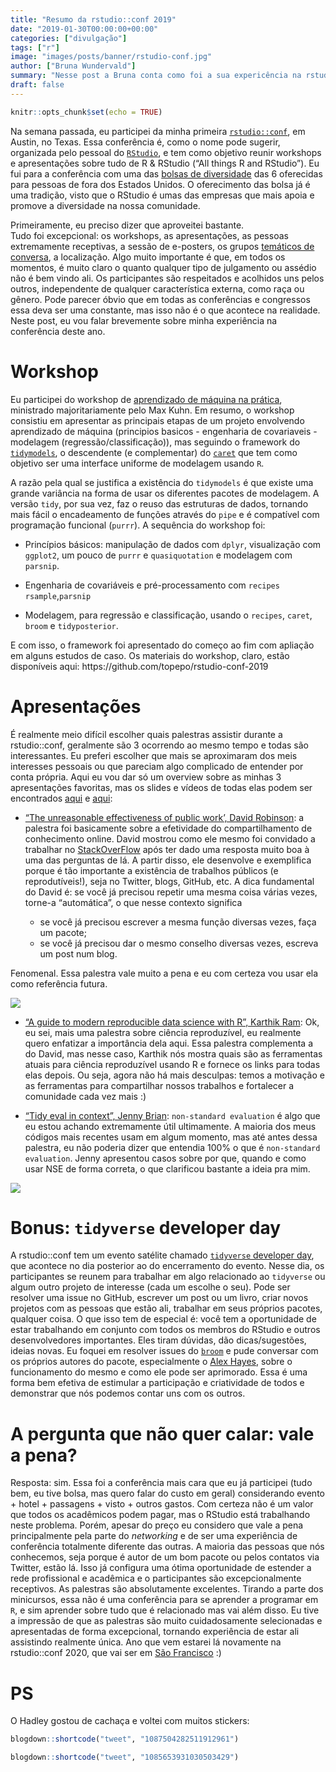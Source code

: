 ```yaml
---
title: "Resumo da rstudio::conf 2019"
date: "2019-01-30T00:00:00+00:00"
categories: ["divulgação"]
tags: ["r"]
image: "images/posts/banner/rstudio-conf.jpg"
author: ["Bruna Wundervald"]
summary: "Nesse post a Bruna conta como foi a sua expericência na rstudio conf que aconteceu esse mês em Austin."
draft: false
---
```


```r
knitr::opts_chunk$set(echo = TRUE)
```

Na semana passada, eu participei da minha primeira 
[`rstudio::conf`](https://www.rstudio.com/conference/),
em Austin, no Texas. Essa conferência
é, como o nome pode sugerir, organizada pelo pessoal do 
[`RStudio`](https://www.rstudio.com/), e tem como objetivo reunir
workshops e apresentações sobre tudo de R & RStudio 
("All things R and RStudio"). Eu fui para a conferência com uma das 
[bolsas de diversidade](https://blog.rstudio.com/2018/08/10/rstudio-conf-2019-diversity-scholarships/) das 6 oferecidas para pessoas de fora dos Estados
Unidos. O oferecimento das bolsa já é uma tradição, visto
que o RStudio é umas das empresas que mais apoia e promove a diversidade
na nossa comunidade. 

Primeiramente, eu preciso dizer que aproveitei bastante.  
Tudo foi excepcional: os workshops, as apresentações, as pessoas 
extremamente receptivas, a sessão de e-posters, os grupos 
[temáticos de conversa](https://www.rstudio.com/bof/), 
a localização. Algo muito importante é que, em todos os momentos, é 
muito claro o quanto qualquer tipo de julgamento ou assédio não é bem 
vindo ali. Os participantes são respeitados e acolhidos uns pelos 
outros, independente de qualquer característica externa, como
raça ou gênero. Pode parecer óbvio que em todas as conferências 
e congressos essa deva ser uma constante, mas isso não é o que 
acontece na realidade. Neste post, eu vou falar brevemente sobre
minha experiência na conferência deste ano. 


# Workshop

Eu participei do workshop de 
[aprendizado de máquina na prática](https://github.com/topepo/rstudio-conf-2019), 
ministrado majoritariamente pelo Max Kuhn. Em resumo, o workshop consistiu em 
apresentar as principais etapas de um projeto envolvendo 
aprendizado de máquina (principios basicos - engenharia de 
covariaveis - modelagem (regressão/classificação)), mas seguindo o 
framework do [`tidymodels`](https://github.com/tidymodels), 
o descendente (e complementar) do [`caret`](http://topepo.github.io/caret/index.html) 
que tem como objetivo ser uma interface uniforme de modelagem usando `R`. 

A razão pela qual se justifica a existência do `tidymodels` é que 
existe uma grande variância na forma de usar os diferentes pacotes
de modelagem. A versão `tidy`, por sua vez, faz o reuso das estruturas de dados,
tornando mais fácil o encadeamento de funções através do 
`pipe` e é compatível com programação funcional (`purrr`). A sequência
do workshop foi: 

  - Princípios básicos: manipulação de dados com `dplyr`, 
  visualização com `ggplot2`, um pouco de `purrr` e `quasiquotation`
  e modelagem com `parsnip`. 
  
  - Engenharia de covariáveis e pré-processamento com `recipes`
  `rsample`,`parsnip`

  - Modelagem, para regressão e classificação, usando o `recipes`, `caret`,
  `broom` e `tidyposterior`. 

E com isso, o framework foi apresentado do começo ao fim com apliação 
em alguns estudos de caso. Os materiais 
do workshop, claro, estão disponíveis aqui: https://github.com/topepo/rstudio-conf-2019


# Apresentações

É realmente meio difícil escolher quais palestras assistir durante
a rstudio::conf, geralmente são 3 ocorrendo ao mesmo tempo e todas
são interessantes. Eu preferi escolher que mais se aproximaram dos meis
interesses pessoais ou que pareciam algo complicado de entender
por conta própria. Aqui eu vou dar só um overview sobre
as minhas 3 apresentações favoritas, mas os slides
e vídeos de todas elas podem ser encontrados
[aqui](https://github.com/kbroman/RStudioConf2019Slides)  e 
[aqui](https://www.rstudio.com/resources/videos/rstudioconf-2018-talks/):


- ["The unreasonable effectiveness of public work', David Robinson](https://bit.ly/drob-rstudio-2019): 
a palestra foi basicamente sobre a efetividade do compartilhamento 
de conhecimento online. David mostrou como ele mesmo foi convidado
a trabalhar no [StackOverFlow](https://pt.stackoverflow.com/) após
ter dado uma resposta muito boa à uma das perguntas de lá. A partir
disso, ele desenvolve e exemplifica porque é tão importante
a existência de trabalhos públicos (e reprodutíveis!), seja 
no Twitter, blogs, GitHub, etc.  A dica fundamental
do David é: se você já precisou repetir uma mesma coisa várias vezes, 
torne-a "automática", o que nesse contexto significa  

  - se você já precisou escrever a mesma função diversas
  vezes, faça um pacote;
  - se você já precisou dar o mesmo conselho diversas
  vezes, escreva um post num blog.

Fenomenal. Essa palestra vale muito a pena e eu com certeza vou
usar ela como referência futura.

![](/images/posts/conteudo/rstudio-conf/david.jpg)


- ["A guide to modern reproducible data science with R", Karthik Ram](https://github.com/karthik/rstudio2019): 
Ok, eu sei, mais uma palestra sobre ciência reproduzível, eu 
realmente quero enfatizar a importância dela aqui. Essa palestra 
complementa a do David, mas nesse caso, 
Karthik nós mostra quais são as ferramentas atuais 
para ciência reproduzível usando R e fornece os links 
para todas elas depois. Ou seja, agora não há mais desculpas:
temos a motivação e as ferramentas para compartilhar nossos
trabalhos e fortalecer a comunidade cada vez mais :)


- ["Tidy eval in context", Jenny Brian](https://github.com/jennybc/tidy-eval-context): 
`non-standard evaluation` é algo que eu estou achando extremamente
útil ultimamente. A maioria dos meus códigos mais
recentes usam em algum momento, mas até
antes dessa palestra, eu não poderia dizer que entendia 
100% o que é `non-standard evaluation`. Jenny apresentou
casos sobre por que, quando e como usar NSE de forma correta, o que
clarificou bastante a ideia pra mim. 

![](/images/posts/conteudo/rstudio-conf/jenny.jpg)

# Bonus: `tidyverse` developer day

A rstudio::conf tem um evento satélite chamado 
[`tidyverse` developer day](https://www.tidyverse.org/articles/2018/08/tidyverse-developer-day/), que acontece no dia posterior ao do encerramento do evento. 
Nesse dia, os participantes se reunem para trabalhar em 
algo relacionado ao `tidyverse` ou algum outro projeto de
interesse (cada um escolhe o seu). Pode ser resolver uma issue
no GitHub, escrever um post ou um livro, criar novos projetos 
com as pessoas que estão ali, trabalhar em seus próprios pacotes,
qualquer coisa. O que isso tem de especial é: você tem a 
oportunidade de estar trabalhando em conjunto com todos os
membros do RStudio e outros desenvolvedores importantes.
Eles tiram dúvidas, dão dicas/sugestões, ideias novas.
Eu foquei em resolver issues do [`broom`](https://github.com/tidymodels/broom) e 
pude conversar com os próprios autores do pacote, 
especialmente o [Alex Hayes](https://github.com/alexpghayes), 
sobre o funcionamento do mesmo
e como ele pode ser aprimorado. Essa é uma  forma bem 
efetiva de estimular a participação e criatividade
de todos e demonstrar que nós podemos contar uns com os outros. 


# A pergunta que não quer calar: vale a pena?

Resposta: sim. Essa foi a conferência mais cara que eu já participei
(tudo bem, eu tive bolsa, mas quero falar do custo em geral)
considerando evento + hotel + passagens + visto + outros gastos. 
Com certeza não é um valor que todos os acadêmicos podem
pagar, mas o RStudio está trabalhando neste problema. Porém, 
apesar do preço eu considero que vale a pena principalmente
pela parte do *networking* e de ser uma experiência de conferência
totalmente diferente das outras. A maioria das pessoas que nós
conhecemos, seja porque é autor de um bom pacote ou pelos contatos
via Twitter, estão lá. Isso já configura uma ótima oportunidade
de estender a rede profissional e acadêmica e o participantes são
excepcionalmente receptivos. As palestras são absolutamente 
excelentes. Tirando a parte dos minicursos, essa
não é uma conferência para se aprender a programar em `R`,
e sim aprender sobre tudo que é relacionado mas vai além disso. 
Eu tive a impressão de que as palestras são muito cuidadosamente
selecionadas e apresentadas de forma excepcional, tornando 
experiência de estar ali assistindo realmente única. 
Ano que vem estarei lá novamente na rstudio::conf 2020, que vai
ser em [São Francisco](https://www.rstudio.com/conference/) :)

# PS

O Hadley gostou de cachaça e voltei com muitos stickers:

```r
blogdown::shortcode("tweet", "1087504282511912961")
```


```r
blogdown::shortcode("tweet", "1085653931030503429")
```
